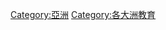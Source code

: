 {{Commonscat|Education in Asia}}

{{Defaultsort 部首筆劃數|{{PAGENAME}} }}
[[Category:亞洲|Category:亞洲]]
[[Category:各大洲教育|Category:各大洲教育]]